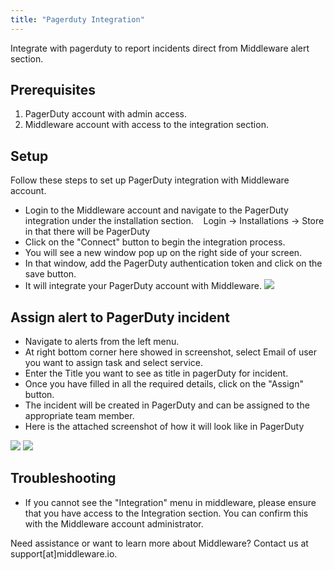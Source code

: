 ```yaml
---
title: "Pagerduty Integration"
---
```

Integrate with pagerduty to report incidents direct from Middleware alert section.

Prerequisites
-------------
1.  PagerDuty account with admin access.
2.  Middleware account with access to the integration section.

Setup
-----
Follow these steps to set up PagerDuty integration with Middleware account.

-   Login to the Middleware account and navigate to the PagerDuty integration under the installation section.
       Login -> Installations -> Store in that there will be PagerDuty 
-   Click on the "Connect" button to begin the integration process.
-   You will see a new window pop up on the right side of your screen.
-   In that window, add the PagerDuty authentication token and click on the save button.
-   It will integrate your PagerDuty account with Middleware.
    <img src="/images/integration/pagerdutyintegration.png" />

Assign alert to PagerDuty incident
---------------------------

-   Navigate to alerts from the left menu.
-   At right bottom corner here showed in screenshot, select Email of user you want to assign task and select service.
-   Enter the Title you want to see as title in pagerDuty for incident. 
-   Once you have filled in all the required details, click on the "Assign" button.
-   The incident will be created in PagerDuty and can be assigned to the appropriate team member.
-   Here is the attached screenshot of how it will look like in PagerDuty

  <img src="/images/integration/assign.png" />
  <img src="/images/integration/pdincident.png" />

Troubleshooting
---------------

-   If you cannot see the "Integration" menu in middleware, please ensure that you have access to the Integration section. You can confirm this with the Middleware account administrator.

<Note> Need assistance or want to learn more about Middleware? Contact us at support[at]middleware.io. </Note>